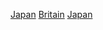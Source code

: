 {{Catnav|頁面分類|各種主題的頁面分類|按國家分類|各國人物|英国人}}
{{Catnav|頁面分類|人类社会|人物|各國人物|英国人}}
{{Catnav|頁面分類|人物|各國人物|日本人|日裔}}
{{Catnav|頁面分類|人物|各國人物|英国人}}

{{catmore}}
{{Commons category|British people of Japanese descent}}

[[Category:各族群英國人|Japan]]
[[Category:日本裔|Britain]]
[[Category:亞洲裔英國人|Japan]]